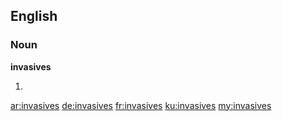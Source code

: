 ==English==

===Noun===
'''invasives'''

# {{plural of|invasive}}

[[ar:invasives]]
[[de:invasives]]
[[fr:invasives]]
[[ku:invasives]]
[[my:invasives]]